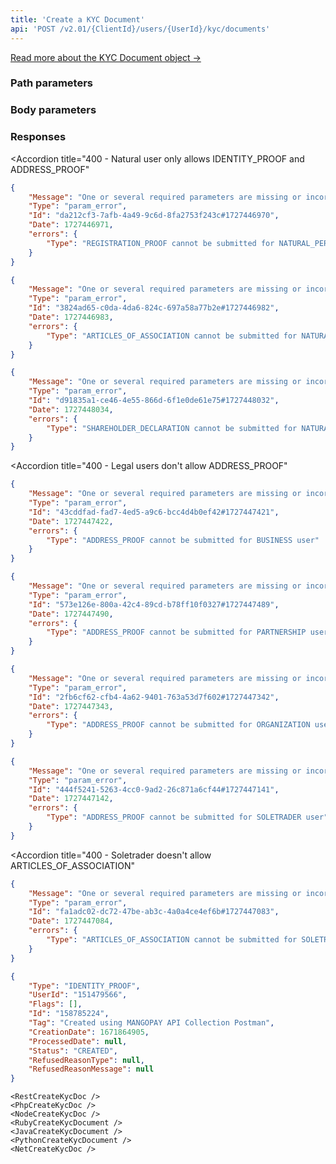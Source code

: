 ```yaml
---
title: 'Create a KYC Document'  
api: 'POST /v2.01/{ClientId}/users/{UserId}/kyc/documents'  
---
```




[Read more about the KYC Document object →](/api-reference/kyc-documents/kyc-document-object)

### Path parameters  

<UserId />  

### Body parameters  

<Type2 />  

<Tag3 />  

### Responses  

<AccordionGroup>

<Accordion title="200">  

<Type11Response />  

<UserId2Response />  

<FlagsResponse />  

<Id6Response />  

<Tag2Response />  

<CreationDateResponse />  

<ProcessedDateResponse />  

<Status12Response />  

<RefusedReasonType1Response />  

<RefusedReasonMessageResponse />

</Accordion>

</AccordionGroup>  

<AccordionGroup>
  
<Accordion
  title="400 - Natural user only allows IDENTITY_PROOF and ADDRESS_PROOF"
>
````json
{
    "Message": "One or several required parameters are missing or incorrect. An incorrect resource ID also raises this kind of error.",
    "Type": "param_error",
    "Id": "da212cf3-7afb-4a49-9c6d-8fa2753f243c#1727446970",
    "Date": 1727446971,
    "errors": {
        "Type": "REGISTRATION_PROOF cannot be submitted for NATURAL_PERSON user"
    }
}
````
````json
{
    "Message": "One or several required parameters are missing or incorrect. An incorrect resource ID also raises this kind of error.",
    "Type": "param_error",
    "Id": "3824ad65-c0da-4da6-824c-697a58a77b2e#1727446982",
    "Date": 1727446983,
    "errors": {
        "Type": "ARTICLES_OF_ASSOCIATION cannot be submitted for NATURAL_PERSON user"
    }
}
````
````json
{
    "Message": "One or several required parameters are missing or incorrect. An incorrect resource ID also raises this kind of error.",
    "Type": "param_error",
    "Id": "d91835a1-ce46-4e55-866d-6f1e0de61e75#1727448032",
    "Date": 1727448034,
    "errors": {
        "Type": "SHAREHOLDER_DECLARATION cannot be submitted for NATURAL_PERSON user"
    }
}
````
</Accordion>

<Accordion
  title="400 - Legal users don't allow ADDRESS_PROOF"
>
````json
{
    "Message": "One or several required parameters are missing or incorrect. An incorrect resource ID also raises this kind of error.",
    "Type": "param_error",
    "Id": "43cddfad-fad7-4ed5-a9c6-bcc4d4b0ef42#1727447421",
    "Date": 1727447422,
    "errors": {
        "Type": "ADDRESS_PROOF cannot be submitted for BUSINESS user"
    }
}
````
````json
{
    "Message": "One or several required parameters are missing or incorrect. An incorrect resource ID also raises this kind of error.",
    "Type": "param_error",
    "Id": "573e126e-800a-42c4-89cd-b78ff10f0327#1727447489",
    "Date": 1727447490,
    "errors": {
        "Type": "ADDRESS_PROOF cannot be submitted for PARTNERSHIP user"
    }
}
````
````json
{
    "Message": "One or several required parameters are missing or incorrect. An incorrect resource ID also raises this kind of error.",
    "Type": "param_error",
    "Id": "2fb6cf62-cfb4-4a62-9401-763a53d7f602#1727447342",
    "Date": 1727447343,
    "errors": {
        "Type": "ADDRESS_PROOF cannot be submitted for ORGANIZATION user"
    }
}
````
````json
{
    "Message": "One or several required parameters are missing or incorrect. An incorrect resource ID also raises this kind of error.",
    "Type": "param_error",
    "Id": "444f5241-5263-4cc0-9ad2-26c871a6cf44#1727447141",
    "Date": 1727447142,
    "errors": {
        "Type": "ADDRESS_PROOF cannot be submitted for SOLETRADER user"
    }
}
````
</Accordion>

<Accordion
  title="400 - Soletrader doesn't allow ARTICLES_OF_ASSOCIATION"
>
````json
{
    "Message": "One or several required parameters are missing or incorrect. An incorrect resource ID also raises this kind of error.",
    "Type": "param_error",
    "Id": "fa1adc02-dc72-47be-ab3c-4a0a4ce4ef6b#1727447083",
    "Date": 1727447084,
    "errors": {
        "Type": "ARTICLES_OF_ASSOCIATION cannot be submitted for SOLETRADER user"
    }
}
````
</Accordion>

</AccordionGroup>

<ResponseExample>  

```json 200 
{
    "Type": "IDENTITY_PROOF",
    "UserId": "151479566",
    "Flags": [],
    "Id": "158785224",
    "Tag": "Created using MANGOPAY API Collection Postman",
    "CreationDate": 1671864905,
    "ProcessedDate": null,
    "Status": "CREATED",
    "RefusedReasonType": null,
    "RefusedReasonMessage": null
}  
 ```  

</ResponseExample>  

<RequestExample>  

    <RestCreateKycDoc />
    <PhpCreateKycDoc />
    <NodeCreateKycDoc />
    <RubyCreateKycDocument />
    <JavaCreateKycDocument />
    <PythonCreateKycDocument />
    <NetCreateKycDoc />
    
</RequestExample>